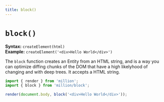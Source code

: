```yaml
---
title: block()
---
```


# `block()`

**Syntax:** `createElement(html)`\
**Example:** `createElement('<div>Hello World</div>')`

The `block` function creates an Entity from an HTML string, and is a way you can optimize diffing chunks of the DOM that have a high likelyhood of changing and with deep trees. It accepts a HTML string.

```js
import { render } from 'million';
import { block } from 'million/block';

render(document.body, block('<div>Hello World</div>'));
```
